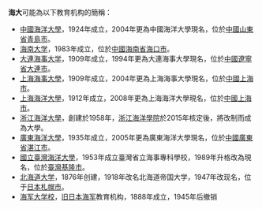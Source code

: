 '''海大'''可能為以下教育机构的簡稱：
*[[中國海洋大學|中國海洋大學]]，1924年成立，2004年更為中國海洋大學現名，位於[[中國|中國]][[山東省|山東省]][[青島市|青島市]]。
*[[海南大学|海南大学]]，1983年成立，位於[[中國|中國]][[海南省|海南省]][[海口市|海口市]]。
*[[大連海事大学|大連海事大学]]，1909年成立，1994年更為大連海事大學現名，位於[[中國|中國]][[遼寧省|遼寧省]][[大連市|大連市]]。
*[[上海海事大學|上海海事大學]]，1909年成立，2004年更為上海海事大學現名，位於[[中國|中國]][[上海市|上海市]]。
*[[上海海洋大學|上海海洋大學]]，1912年成立，2008年更為上海海洋大學現名，位於[[中國|中國]][[上海市|上海市]]。
*[[浙江海洋大學|浙江海洋大學]]，創建於1958年，[[浙江海洋學院|浙江海洋學院]]於2015年核定後，將改制而成為大學。
*[[廣東海洋大學|廣東海洋大學]]，1935年成立，2005年更為廣東海洋大學現名，位於[[中國|中國]][[廣東省|廣東省]][[湛江市|湛江市]]。
*[[國立臺灣海洋大學|國立臺灣海洋大學]]，1953年成立臺灣省立海事專科學校，1989年升格改為現名，位於[[臺灣|臺灣]][[基隆市|基隆市]]。
*[[北海道大学|北海道大学]]，1876年创建，1918年改名北海道帝国大学，1947年改现名，位于[[日本|日本]][[札幌市|札幌市]]。
*[[海军大学校_(日本海军)|海军大学校]]，[[旧日本海军|旧日本海军]]教育机构，1888年成立，1945年后撤销
{{disambig|Cat=二字教育机构消歧義}}